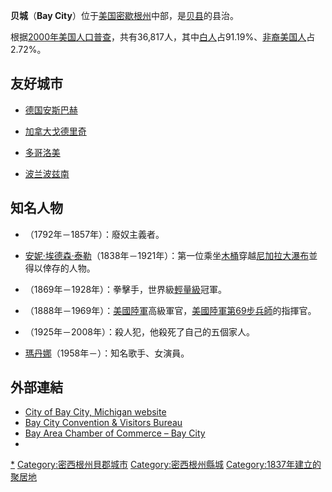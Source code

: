 {{Infobox Settlement
| name = 贝城<br/>Bay City
| image_skyline = Baycityatdusk.jpg
| imagesize = 250px
| image_caption = 
| image_flag = 
| image_shield = 
| pushpin_map = USA Michigan
| pushpin_label_position = bottom
| subdivision_type = 国家
| subdivision_name = {{USA}}
| subdivision_type1 = [[美国行政区划|州]]
| subdivision_name1 = [[密歇根州|密歇根州]]
| subdivision_type2 = [[密西根州行政區劃|县]]
| subdivision_name2 =  [[貝縣_(密歇根州)|贝县]]
| elevation_m = 178.3
| elevation_ft = 
| area_total_km2 = 29.3
| population_as_of = 2000年
| population_total = 36817
| population_density_km2 = auto
| timezone = [[EST|EST]]
| utc_offset = -5
| timezone_DST = [[EDT|EDT]]
| utc_offset_DST = -4
| latd = 43
| latm = 35
| lats = 42
| latNS = N
| longd = 83
| longm = 53
| longs = 19
| longEW = W
| website =  
}}
'''贝城'''（'''Bay City'''）位于[[美国|美国]][[密歇根州|密歇根州]]中部，是[[贝县_(密歇根州)|贝县]]的县治。

根据[[2000年美国人口普查|2000年美国人口普查]]，共有36,817人，其中[[白人|白人]]占91.19%、[[非裔美国人|非裔美国人]]占2.72%。

== 友好城市 ==
*{{flagicon|Germany}}[[德国|德国]][[安斯巴赫|安斯巴赫]]
*{{flagicon|Canada}}[[加拿大|加拿大]][[戈德里奇|戈德里奇]]
*{{flagicon|Togo}}[[多哥|多哥]][[洛美|洛美]]
*{{flagicon|Poland}}[[波兰|波兰]][[波兹南|波兹南]]

== 知名人物 ==
* {{Link-en|詹姆斯·G·伯尼|James G. Birney}}（1792年－1857年）：廢奴主義者。
* [[安妮·埃德森·泰勒|安妮·埃德森·泰勒]]（1838年－1921年）：第一位乘坐[[木桶|木桶]]穿越[[尼加拉大瀑布|尼加拉大瀑布]]並得以倖存的人物。
* {{Link-en|基德·拉維尼|Kid Lavigne}}（1869年－1928年）：拳擊手，世界級[[輕量級|輕量級]]冠軍。
* {{Link-en|埃米爾·F·萊因哈特|Emil F. Reinhardt}}（1888年－1969年）：[[美國陸軍|美國陸軍]]高級軍官，[[美國陸軍第69步兵師|美國陸軍第69步兵師]]的指揮官。
* {{Link-en|約翰·李斯特|John List}}（1925年－2008年）：殺人犯，他殺死了自己的五個家人。
* [[瑪丹娜|瑪丹娜]]（1958年－）：知名歌手、女演員。

== 外部連結 ==
{{commons category|position=right|Bay City, Michigan}}
* [http://baycitymi.org/ City of Bay City, Michigan website]{{Wayback|url=http://baycitymi.org/ |date=20050830072935 }}
* [http://www.tourbaycitymi.org/ Bay City Convention & Visitors Bureau]{{Wayback|url=http://www.tourbaycitymi.org/ |date=20191001044025 }}
* [http://www.baycityarea.com/ Bay Area Chamber of Commerce – Bay City]{{Wayback|url=http://www.baycityarea.com/ |date=20191001044034 }}
* {{dmoz|Regional/North_America/United_States/Michigan/Localities/B/Bay_City}}

{{coord|43.59505|-83.888639|display=title}}

{{Authority control}}
{{DEFAULTSORT:Bay City}}
{{Michigan}}
[[Category:密西根州貝城|*]]
[[Category:密西根州貝郡城市|Category:密西根州貝郡城市]]
[[Category:密西根州縣城|Category:密西根州縣城]]
[[Category:1837年建立的聚居地|Category:1837年建立的聚居地]]